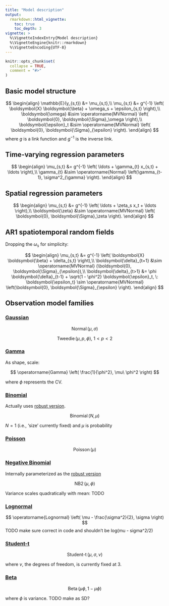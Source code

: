 ```yaml
---
title: "Model description"
output:
  rmarkdown::html_vignette:
    toc: true
    toc_depth: 3
vignette: >
  %\VignetteIndexEntry{Model description}
  %\VignetteEngine{knitr::rmarkdown}
  %\VignetteEncoding{UTF-8}
---
```


```r
knitr::opts_chunk$set(
  collapse = TRUE,
  comment = "#>"
)
```

## Basic model structure

$$
\begin{align}
  \mathbb{E}(y_{s,t}) &= \mu_{s,t},\\
  \mu_{s,t} &= g^{-1} 
  \left( \boldsymbol{X} \boldsymbol{\beta} + \omega_s + \epsilon_{s,t} \right),\\
  \boldsymbol{\omega} &\sim \operatorname{MVNormal} \left( \boldsymbol{0}, \boldsymbol{\Sigma}_\omega \right),\\
  \boldsymbol{\epsilon}_t &\sim \operatorname{MVNormal} \left( \boldsymbol{0}, \boldsymbol{\Sigma}_{\epsilon} \right).
\end{align}
$$
where $g$ is a link function and $g^{-1}$ is the inverse link.

## Time-varying regression parameters

$$
\begin{align}
  \mu_{s,t} &= g^{-1} \left( \ldots + \gamma_{t} x_{s,t} + \ldots \right),\\
  \gamma_{t} &\sim \operatorname{Normal} \left(\gamma_{t-1}, \sigma^2_{\gamma} \right).
\end{align}
$$

## Spatial regression parameters

$$
\begin{align}
  \mu_{s,t} &= g^{-1} \left( \ldots + \zeta_s x_t + \ldots \right),\\
  \boldsymbol{\zeta} &\sim \operatorname{MVNormal} \left( \boldsymbol{0}, \boldsymbol{\Sigma}_\zeta \right).
\end{align}
$$

## AR1 spatiotemporal random fields

Dropping the $\omega_s$ for simplicity:

$$
\begin{align}
\mu_{s,t} &= g^{-1} \left( \boldsymbol{X} \boldsymbol{\beta} + \delta_{s,t} \right),\\
\boldsymbol{\delta}_{t=1} &\sim \operatorname{MVNormal} (\boldsymbol{0}, \boldsymbol{\Sigma}_{\epsilon}),\\
\boldsymbol{\delta}_{t>1} &= \phi \boldsymbol{\delta}_{t-1} + \sqrt{1 - \phi^2} \boldsymbol{\epsilon}_t,  \:
\boldsymbol{\epsilon_t} \sim \operatorname{MVNormal} \left(\boldsymbol{0}, \boldsymbol{\Sigma}_{\epsilon} \right).
\end{align}
$$

## Observation model families

### [Gaussian](https://kaskr.github.io/adcomp/dnorm_8hpp.html)

$$
\operatorname{Normal} \left( \mu, \sigma \right)
$$

$$
\operatorname{Tweedie} \left(\mu, p, \phi \right), \: 1 < p < 2
$$

### [Gamma](https://kaskr.github.io/adcomp/group__R__style__distribution.html#gab0e2205710a698ad6a0ed39e0652c9a3)

As shape, scale:

$$
\operatorname{Gamma} \left( \frac{1}{\phi^2}, \mu\ \phi^2  \right)
$$

where $\phi$ represents the CV.

### [Binomial](https://kaskr.github.io/adcomp/group__R__style__distribution.html#gaee11f805f02bc1febc6d7bf0487671be)

Actually uses [robust version](https://kaskr.github.io/adcomp/group__R__style__distribution.html#gaecb5a18095a320b42e2d20c4b120f5f5).

$$
\operatorname{Binomial} \left( N, \mu \right)
$$

$N = 1$ (i.e., 'size' currently fixed) and $\mu$ is probability

### [Poisson](https://kaskr.github.io/adcomp/group__R__style__distribution.html#gaa1ed15503e1441a381102a8c4c9baaf1)

$$
\operatorname{Poisson} \left( \mu \right)
$$

### [Negative Binomial](https://kaskr.github.io/adcomp/group__R__style__distribution.html#ga76266c19046e04b651fce93aa0810351)

Internally parameterized as the [robust version](https://kaskr.github.io/adcomp/group__R__style__distribution.html#gaa23e3ede4669d941b0b54314ed42a75c)

$$
\operatorname{NB2} \left( \mu, \phi \right)
$$

Variance scales quadratically with mean: TODO

### [Lognormal](https://github.com/pbs-assess/sdmTMB/blob/28a93496a93b12e5a2f73f703bc96afbf14d86c1/src/sdmTMB.cpp#L22-L30)

$$
\operatorname{Lognormal} \left( \mu - \frac{\sigma^2}{2}, \sigma \right)
$$
TODO make sure correct in code and shouldn't be log(mu - sigma^2/2)

### [Student-t](https://github.com/pbs-assess/sdmTMB/blob/28a93496a93b12e5a2f73f703bc96afbf14d86c1/src/sdmTMB.cpp#L11-L20)

$$
\operatorname{Student-t} \left( \mu, \sigma, \nu \right)
$$

where $\nu$, the degrees of freedom, is currently fixed at 3.

### [Beta](https://kaskr.github.io/adcomp/group__R__style__distribution.html#ga5324c83759d5211c7c2fbbad37fa8e59)

$$
\operatorname{Beta} \left(\mu \phi, 1 - \mu \phi \right)
$$

where $\phi$ is variance. TODO make as SD?
